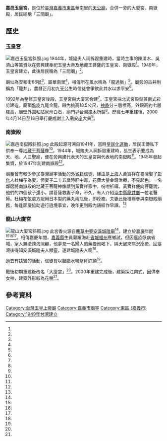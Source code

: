 {{coord|23.477854|120.458317|display=title}}
{{東亞廟宇
| name =嘉邑玉皇宮
| img =File:嘉邑玉皇宮整體斜照.jpg
| img_capt =
| image_width = 250px
| location = {{TWN}}[[嘉義市|嘉義市]][[東區_(嘉義市)|東區]]華南里安和街66號
| god = [[玉皇上帝|玉皇上帝]]、[[地藏王菩薩|地藏王菩薩]]、安溪城隍夫人
| type = 公廟
| struct =
| open_year =
| cere_date =
|}}
'''嘉邑玉皇宮'''，是位於[[臺灣|臺灣]][[嘉義市|嘉義市]][[東區_(嘉義市)|東區]]華南里的[[天公廟|天公廟]]，合併一旁的大廈宮、南嶽殿，居民總稱「三間廟」。

==歷史==
===玉皇宮===
[[File:嘉邑玉皇宮斜照.jpg|thumb]]
1944年，城隍夫人祠拆毀重建時，當時主事的陳清木、吳清山等籌資以在旁興建奉祀玉皇大帝及地藏王菩薩的玉皇宮、南嶽殿<ref name="王善嬿2"/>。1949年，玉皇宮建立，此後居民稱為「三間廟」<ref name="廖素慧"/>。

廟址為安和街66號<ref name="李擷瓔"/>，屬華南里<ref name="張朝福"/>，相傳所在風水稱為「龍過脈」<ref name="廖素慧"/>。廟旁的古井則稱為「龍井」，農曆正月初九[[天公|天公]]生時信徒會爭飲此井水以求平安<ref name="郭勝恩"/>。

1992年為整修玉皇宮後殿，玉皇宮與大廈宮合建<ref name="王善嬿2"/>。玉皇宮採北式宮殿型兼南式彩剪建造，廟頂盤旋九尾金龍，殿內挑高18.5公尺，[[龕|神龕]]分三層標高，外觀高約七層樓高，廟壁外圍粘貼泉州白石，廟門以台灣[[樟樹|樟木]]所製<ref name="廖素慧"/>。歷經七年重建後，2000年4月14日至18日舉行慶成謝土入廟安座大典<ref name="呂素麗2"/>。

===南嶽殿===
[[File:嘉邑南嶽殿斜照.jpg|thumb]]
此殿起源可溯自1941年，當時[[皇民化運動|皇民化運動]]，居民王傳私下供奉一尊[[地藏王菩薩|地藏王菩薩]]像<ref name="湯朝村"/>。1944年，城隍夫人祠拆毀重建時，乩生表示要成為天、地、人三聖廟，便在旁興建代表天的玉皇宮與代表地的南嶽殿<ref name="王善嬿2"/>。1945年發起集資，於1947年創建南嶽殿<ref name="湯朝村"/>。

廟董曾有較少參加臺灣廟宇活動的[[臺灣外省人|外省籍]]信徒，緣由是[[上海|上海]]人黃寶祥在臺灣娶了[[彰化縣|彰化]]人杜梅花為妻，但妻子二十五歲時肝中毒，花費大量金錢治療，不見起色。一名鄰居將南嶽殿的地藏王菩薩神像請到黃寶祥家中，吩咐祈禱。黃寶祥便向菩薩說，他們的四個孩子還小，請菩薩救妻子命，不久，有人介紹[[臺中縣|臺中縣]][[龍井區|龍井鄉]]一位老醫師。杜梅花依處方服用日本製的藥丸兩瓶後，即痊癒。夫妻此後積極參與南嶽殿廟務，每逢節慶協助遊行遶境事宜，晚年更到殿內誦經作早課。<ref name="呂素麗1"/>

===龍山大廈宮===
[[File:龍山大廈宮斜照.jpg|thumb]]
此宮香火源自[[鹿草中寮安溪城隍廟|鹿草中寮安溪城隍廟]]<ref name="王善嬿1"/>，建立於[[嘉慶|嘉慶]]年間<ref name="王善嬿1"/><ref name="王善嬿2"/><ref name="湯朝村"/>。相傳嘉慶年間，[[諸羅縣|嘉義縣]]生員郭耀海赴[[福州城|省城]][[福州府|福州]]應鄉試，但因瘟疫臥病省城，家人無法跨海照顧，他夢見一名婦人煎藥要他喝下，隔天醒來病況痊癒，回臺灣後得知[[安溪城隍|安溪城隍]]夫人顯靈，遂建城隍夫人祠<ref name="王善嬿1"/>。

過去有[[扶鸞|扶鸞]]的活動，信徒會以胭脂水粉祭拜許願<ref name="王善嬿1"/>。

戰後初期重建後改名「大廈宮」<ref name="王善嬿2"/>。2000年重建完成後，建築採江南式，因供奉女神，建築外形較為花稍<ref name="郭勝恩"/>。

== 參考資料 ==
{{Reflist|35em|refs =
<ref name="張朝福">{{Cite news|url=https://tw.news.yahoo.com/%E8%8F%AF%E5%8D%97%E9%87%8C%E7%A4%BE%E5%8D%80%E6%B2%BB%E5%AE%89%E6%9C%83%E8%AD%B0%E5%9C%93%E6%BB%BF%E8%90%BD%E5%B9%95-%E8%80%81%E5%B0%91%E9%87%8C%E6%B0%91%E5%85%B1%E8%A5%84%E7%9B%9B%E8%88%89-130000392.html|title=華南里社區治安會議圓滿落幕 老少里民共襄盛舉|author=張朝福|language=zh-tw|newspaper=台灣好新聞報|date=2015-10-27|accessdate=2021-01-08|archive-date=2021-01-10|archive-url=https://web.archive.org/web/20210110013858/https://tw.news.yahoo.com/%E8%8F%AF%E5%8D%97%E9%87%8C%E7%A4%BE%E5%8D%80%E6%B2%BB%E5%AE%89%E6%9C%83%E8%AD%B0%E5%9C%93%E6%BB%BF%E8%90%BD%E5%B9%95-%E8%80%81%E5%B0%91%E9%87%8C%E6%B0%91%E5%85%B1%E8%A5%84%E7%9B%9B%E8%88%89-130000392.html|dead-url=no}}</ref>

<ref name="李擷瓔">{{Cite news|url=https://www.epochtimes.com/b5/19/2/4/n11023751.htm|title=黃敏惠賀新年 送豬年小紅包留意時間地點|author=李擷瓔|language=zh-tw|newspaper=大紀元時報|date=2019-02-04|accessdate=2021-01-08|archive-date=2021-01-10|archive-url=https://web.archive.org/web/20210110075220/https://www.epochtimes.com/b5/19/2/4/n11023751.htm|dead-url=no}}</ref>

<ref name="王善嬿1">{{Cite news|url=https://news.ltn.com.tw/news/local/paper/913823|title=城隍夫人當家 祭祀用胭脂水粉|author=王善嬿|language=zh-tw|newspaper=自由時報|date=2015-09-09|accessdate=2021-01-08|archive-date=2021-01-10|archive-url=https://web.archive.org/web/20210110012839/https://news.ltn.com.tw/news/local/paper/913823|dead-url=no}}</ref>

<ref name="王善嬿2">{{Cite news|url=https://news.ltn.com.tw/news/life/breakingnews/2697644|title=嘉邑玉皇宮祝壽大典 民眾清晨5點排隊等領發財金|author=王善嬿|language=zh-tw|newspaper=自由時報|date=2019-02-13|accessdate=2021-01-08|archive-date=2021-01-10|archive-url=https://web.archive.org/web/20210110001004/https://news.ltn.com.tw/news/life/breakingnews/2697644|dead-url=no}}</ref>

<ref name="湯朝村">{{Cite news|url=http://cdns.com.tw/news.php?n_id=27&nc_id=72389|title=嘉市玉皇宮 三聖廟合一|author=湯朝村|language=zh-tw|newspaper=中華日報|date=2016-01-22|accessdate=2021-01-08|archive-date=2021-01-10|archive-url=https://web.archive.org/web/20210110042627/http://cdns.com.tw/news.php?n_id=27&nc_id=72389|dead-url=no}}</ref>

<ref name="廖素慧">{{Cite news|url=|title=五爪金龍 盤旋廟頂玉皇宮廟 瑞氣騰騰　農曆初九天公生|author=廖素慧|language=zh-tw|newspaper=中國時報|date=1996-02-28|accessdate=}}</ref>

<ref name="呂素麗1">{{Cite news|url=|title=《人物側寫》黃寶祥獻身南嶽殿感恩|author=呂素麗|language=zh-tw|newspaper=中國時報|date=2002-02-21|accessdate=}}</ref>

<ref name="呂素麗2">{{Cite news|url=|title=玉皇宮、大廈宮今安座大典|author=呂素麗|language=zh-tw|newspaper=中國時報|date=2000-04-14|accessdate=}}</ref>

<ref name="郭勝恩">{{Cite news|url=|title=信眾夜半湧入玉皇宮 昨日天公生 大家爭取龍井水|author=郭勝恩|language=zh-tw|newspaper=聯合報|date=2002-02-21|accessdate=}}</ref>

}}

{{Clear}}
{{Portal bar|臺灣|道教|border=no}}
{{commonscat|Chiayi City Jade Emperor Temple}}
[[Category:台灣玉皇上帝廟|Category:台灣玉皇上帝廟]]
[[Category:嘉義市廟宇|Category:嘉義市廟宇]]
[[Category:東區_(嘉義市)|Category:東區 (嘉義市)]]
[[Category:1949年台灣建立|Category:1949年台灣建立]]